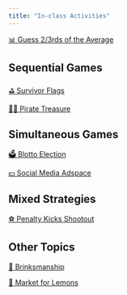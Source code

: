 ```yaml
---
title: "In-class Activities"
---
```


[📊 Guess 2/3rds of the Average](01GuessTwoThirds/GuessTwoThirds.html){.btn .btn-outline-primary .btn role="button"}

## Sequential Games

[⛳️ Survivor Flags](02SurvivorFlags/SurvivorFlags.html){.btn .btn-outline-primary .btn role="button"}

[🏴‍☠️ Pirate Treasure](03PirateTreasure/PirateTreasure.qmd){.btn .btn-outline-primary .btn role="button"}

## Simultaneous Games

[🗳️ Blotto Election](04BlottoElection/BlottoElection.qmd){.btn .btn-outline-primary .btn role="button"}

[💵 Social Media Adspace](05CournotComp/cournotcomp.qmd){.btn .btn-outline-primary .btn role="button"}

## Mixed Strategies

[⚽️ Penalty Kicks Shootout](06PenaltyKicks/penaltykicks.qmd){.btn .btn-outline-primary .btn role="button"}

## Other Topics

[🚀 Brinksmanship](07Brinksmanship/brinksmanship.qmd){.btn .btn-outline-primary .btn role="button"}

[🚗 Market for Lemons](LemonsMarket/activitysheet.qmd){.btn .btn-outline-primary .btn role="button"}
